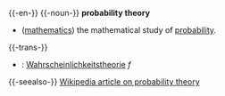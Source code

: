 {{-en-}}
{{-noun-}}
'''probability theory'''
* ([[mathematics]]) the mathematical study of [[probability]].
{{-trans-}}
*{{de}}: [[Wahrscheinlichkeitstheorie]] ''f''
{{-seealso-}}
[[w:http://en.wikipedia.org/wiki/Probability_theory|Wikipedia article on probability theory]]
